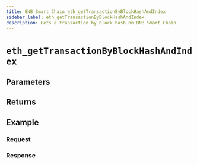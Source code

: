 ```yaml
---
title: BNB Smart Chain eth_getTransactionByBlockHashAndIndex
sidebar_label: eth_getTransactionByBlockHashAndIndex
description: Gets a transaction by block hash on BNB Smart Chain.
---
```




# `eth_getTransactionByBlockHashAndIndex`

<Description />

## Parameters


<Params />

## Returns


<Returns />

## Example


<Example />

### Request


<Request />

### Response


<Response />
